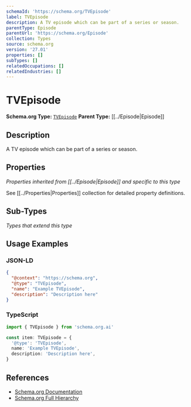 ```yaml
---
schemaId: 'https://schema.org/TVEpisode'
label: TVEpisode
description: A TV episode which can be part of a series or season.
parentType: Episode
parentUrl: 'https://schema.org/Episode'
collection: Types
source: schema.org
version: '27.01'
properties: []
subTypes: []
relatedOccupations: []
relatedIndustries: []
---
```

# TVEpisode

**Schema.org Type:** [`TVEpisode`](https://schema.org/TVEpisode)
**Parent Type:** [[../Episode|Episode]]

## Description

A TV episode which can be part of a series or season.

## Properties

*Properties inherited from [[../Episode|Episode]] and specific to this type*

See [[../Properties|Properties]] collection for detailed property definitions.

## Sub-Types

*Types that extend this type*

## Usage Examples

### JSON-LD

```json
{
  "@context": "https://schema.org",
  "@type": "TVEpisode",
  "name": "Example TVEpisode",
  "description": "Description here"
}
```

### TypeScript

```typescript
import { TVEpisode } from 'schema.org.ai'

const item: TVEpisode = {
  '@type': 'TVEpisode',
  name: 'Example TVEpisode',
  description: 'Description here',
}
```

## References

- [Schema.org Documentation](https://schema.org/TVEpisode)
- [Schema.org Full Hierarchy](https://schema.org/docs/full.html)
